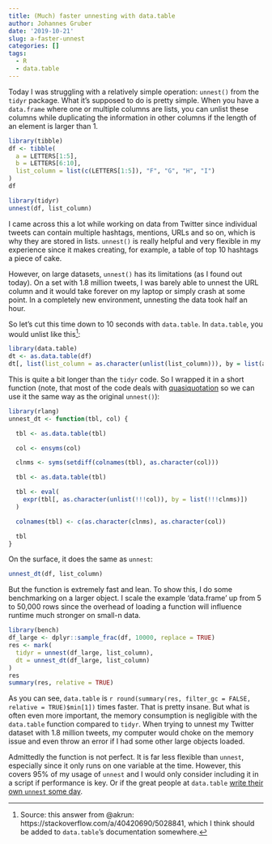 ```yaml
---
title: (Much) faster unnesting with data.table
author: Johannes Gruber
date: '2019-10-21'
slug: a-faster-unnest
categories: []
tags:
  - R
  - data.table
---
```


Today I was struggling with a relatively simple operation: `unnest()` from the `tidyr` package. What it's supposed to do is pretty simple. When you have a `data.frame` where one or multiple columns are lists, you can unlist these columns while duplicating the information in other columns if the length of an element is larger than 1.

```r
library(tibble)
df <- tibble(
  a = LETTERS[1:5],
  b = LETTERS[6:10],
  list_column = list(c(LETTERS[1:5]), "F", "G", "H", "I")
)
df
```

```r
library(tidyr)
unnest(df, list_column)
```

I came across this a lot while working on data from Twitter since individual tweets can contain multiple hashtags, mentions, URLs and so on, which is why they are stored in lists. `unnest()` is really helpful and very flexible in my experience since it makes creating, for example, a table of top 10 hashtags a piece of cake.

However, on large datasets, `unnest()` has its limitations (as I found out today). On a set with 1.8 million tweets, I was barely able to unnest the URL column and it would take forever on my laptop or simply crash at some point. In a completely new environment, unnesting the data took half an hour.

So let's cut this time down to 10 seconds with `data.table`. In `data.table`, you would unlist like this^[Source: this answer from @akrun: https://stackoverflow.com/a/40420690/5028841, which I think should be added to `data.table`'s documentation somewhere.]:

```r
library(data.table)
dt <- as.data.table(df)
dt[, list(list_column = as.character(unlist(list_column))), by = list(a, b)]
```

This is quite a bit longer than the `tidyr` code. So I wrapped it in a short function (note, that most of the code deals with [quasiquotation](https://adv-r.hadley.nz/quasiquotation.html) so we can use it the same way as the original `unnest()`):

```r
library(rlang)
unnest_dt <- function(tbl, col) {

  tbl <- as.data.table(tbl)

  col <- ensyms(col)

  clnms <- syms(setdiff(colnames(tbl), as.character(col)))

  tbl <- as.data.table(tbl)

  tbl <- eval(
    expr(tbl[, as.character(unlist(!!!col)), by = list(!!!clnms)])
  )

  colnames(tbl) <- c(as.character(clnms), as.character(col))

  tbl
}
```

On the surface, it does the same as `unnest`:

```r
unnest_dt(df, list_column)
```

But the function is extremely fast and lean. To show this, I do some benchmarking on a larger object. I scale the example 'data.frame' up from 5 to 50,000 rows since the overhead of loading a function will influence runtime much stronger on small-n data.

```r
library(bench)
df_large <- dplyr::sample_frac(df, 10000, replace = TRUE)
res <- mark(
  tidyr = unnest(df_large, list_column),
  dt = unnest_dt(df_large, list_column)
)
res
summary(res, relative = TRUE)
```

As you can see, `data.table` is `r round(summary(res, filter_gc = FALSE, relative = TRUE)$min[1])` times faster. That is pretty insane. But what is often even more important, the memory consumption is negligible with the `data.table` function compared to `tidyr`. When trying to unnest my Twitter dataset with 1.8 million tweets, my computer would choke on the memory issue and even throw an error if I had some other large objects loaded.

Admittedly the function is not perfect. It is far less flexible than `unnest`, especially since it only runs on one variable at the time. However, this covers 95% of my usage of `unnest` and I would only consider including it in a script if performance is key. Or if the great people at `data.table` [write their own `unnest` some day](https://github.com/Rdatatable/data.table/issues/2146).

